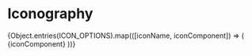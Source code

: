 

<Meta title="ui/Iconography" />

# Iconography

<IconGallery>
  {Object.entries(ICON_OPTIONS).map(([iconName, iconComponent]) => (
    <IconItem name={iconName} key={iconName}>
      {iconComponent}
    </IconItem>
  ))}
</IconGallery>
